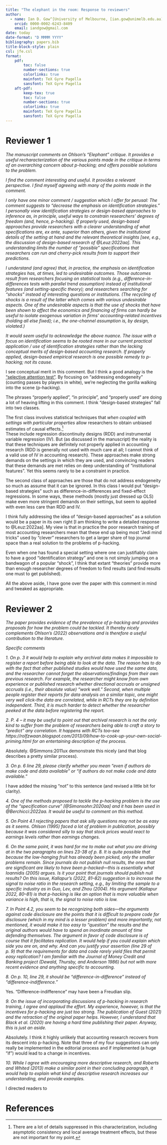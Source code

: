 ```yaml
---
title: "The elephant in the room: Response to reviewers"
author: 
  - name: Ian D. Gow^[University of Melbourne, [ian.gow@unimelb.edu.au](mailto:ian.gow@unimelb.edu.au)]
    orcid: 0000-0002-6243-8409
    email: iandgow@gmail.com
date: today
date-format: "D MMMM YYYY"
bibliography: papers.bib
title-block-style: plain
csl: jfe.csl
format: 
    pdf:
        toc: false
        number-sections: true
        colorlinks: true
        mainfont: TeX Gyre Pagella
        sansfont: TeX Gyre Pagella
    aft-pdf:
        keep-tex: true
        toc: false
        number-sections: true
        colorlinks: true
        mainfont: TeX Gyre Pagella
        sansfont: TeX Gyre Pagella
---
```


# Reviewer 1

*The manuscript comments on Ohlson's "Elephant" critique.  It provides a useful recharacterization of the various points made in the critique in terms of an overarching concern about p-hacking; and offers possible solutions to the problem.*

*I find the comment interesting and useful. It provides a relevant perspective. I find myself agreeing with many of the points made in the comment.*

*I only have one minor comment / suggestion which I offer for perusal: The comment suggests to "decrease the emphasis on identification strategies." I personally view identification strategies or design-based approaches to inference as, in principle, useful ways to constrain researchers' degrees of freedom (and, hence, p-hacking). If properly used, design-based approaches provide researchers with a clearer understanding of what specifications are, ex ante, superior than others, given the institutional details of the setting at hand and the relevant theoretical insights [see, e.g., the discussion of design-based research of @Leuz:2022aa]. This understanding limits the number of "possible" specifications that researchers can run and cherry-pick results from to support their predictions.*

*I understand (and agree) that, in practice, the emphasis on identification strategies has, at times, led to undesirable outcomes. Those outcomes result from researchers focusing on statistical tools (e.g., difference-in-differences tests with parallel trend assumption) instead of institutional features (and setting-specific theory); and researchers searching for "shocks" instead of interesting questions or institutions. (The recycling of shocks is a result of the latter which comes with various undesirable aspects. One of the undesirable aspects is that the use of shocks that have been shown to affect the economics and financing of firms can hardly be useful to isolate exogenous variation in firms' accounting-related incentives (holding all else fixed); i.e., the one-channel assumption is, by design, violated.)*

*It would seem useful to acknowledge the above nuance. The issue with a focus on identification seems to be rooted more in our current practical application / use of identification strategies rather than the lacking conceptual merits of design-based accounting research.  If properly applied, design-based empirical research is one possible remedy to p-hacking; not its cause.*

I see conceptual merit in this comment.
But I think a good analogy is the ["selective attention test"](https://www.youtube.com/watch?v=vJG698U2Mvo).
By focusing on "addressing endogeneity" (counting passes by players in white), we're neglecting the gorilla walking into the scene (p-hacking).

The phrases "properly applied", "in principle", and "properly used" are doing a lot of heaving lifting in this comment.
I think "design-based strategies" fall into two classes.

The first class involves statistical techniques that *when coupled with settings with particular properties* allow researchers to obtain unbiased estimates of causal effects.^[There are a lot of details suppressed in this characterization, including asymptotic consistency and local average treatment effects, but these are not important for my point.]  
These include regression discontinuity designs (RDD) and instrumental variable regression (IV).
But (as discussed in the manuscript) the reality is that these techniques are definitely not properly applied in accounting research (RDD is generally not used with much care at all; I cannot think of a valid use of IV in accounting research).
These approaches make strong demands on the settings in which they are used, and convincing readers that these demands are met relies on deep understanding of "institutional features".
Yet this seems rarely to be a constraint in practice.

The second class of approaches are those that do not address endogeneity so much as assume that it can be ignored.
In this class I would put "design-based strategies" such as difference-in-differences and fixed-effect regressions.
In some ways, these methods (mostly just dressed up OLS) make even more stringent demands on their settings, but seem to applied with even less care than RDD and IV.

I think fully addressing the idea of "design-based approaches" as a solution would be a paper in its own right [I am thinking to write a detailed response to @Leuz:2022aa].
My view is that in practice the poor research training of most accounting researchers mean that these end up being most "Jedi mind tricks" used by "clever" researchers to get a larger share of top journal space than a real solution to the problems of p-hacking.

Even when one has found a special setting where one can justifiably claim to have a good "identification strategy" and one is not simply jumping on a bandwagon of a popular "shock", I think that extant "theories" provide more than enough researcher degrees of freedom to find results (and find results one must to get published).

All the above aside, I have gone over the paper with this comment in mind and tweaked as appropriate.

# Reviewer 2


*The paper provides evidence of the prevalence of p-hacking and provides proposals for how the problem could be tackled. It thereby nicely complements Ohlson's (2022) observations and is therefore a useful contribution to the literature.*

*Specific comments*

*1. On p. 3 it would help to explain why archival data makes it impossible to register a report before being able to look at the data. The reason has to do with the fact that other published studies would have used the same data, and the researcher cannot forget the observations/findings from their own previous research. For example, the researcher might know from own experience or published research whether directional accruals or unsigned accruals (i.e., their absolute value) “work well.” Second, when multiple people register their reports for data analysis on a similar topic, one might very well click-the data are correlated, while in RCTs they are by definition independent. Third, it is much harder to detect whether the researcher peeked at the data before registering the report.*

*2. P. 4 – it may be useful to point out that archival research is not the only kind to suffer from the problem of researchers being able to craft a story to “predict” any correlation. It happens with RCTs too--see https://rolfzwaan.blogspot.com/2013/09/how-to-cook-up-your-own-social-priming.html for an entertaining description of the process.*

Absolutely.
@Simmons:2011ux demonstrate this nicely (and that blog describes a pretty similar process).

*3. On p. 6 line 29, please clarify whether you mean "even if authors do make code and data available" or "if authors do not make code and data available."*

I have added the missing "not" to this sentence (and revised a little bit for clarity).

*4. One of the methods proposed to tackle the p-hacking problem is the use of the "specification curve" [@Simonsohn:2020aa] and it has been used in @Berchicci:2022aa. It would be useful to comment on this method.*



*5. On Point 4.1 rejecting papers that ask silly questions may not be as easy as it seems. Ohlson (1995) faced a lot of problem in publication, possibly because it was considered silly to say that stock prices would react to earnings levels rather than earnings changes.*

*6. On the same point, it was hard for me to make out what you are driving at in the two paragraphs on lines 23-38 of p. 8. It is quite possible that because the low-hanging fruit has already been picked, only the smaller problems remain. Since journals do not publish null results, the ones that are significant are likely to have been p-hacked—this is essentially what Ioannidis (2005) argues. Is it your point that journals should publish null results? On this issue, Kallapur’s (2022, 81–82) suggestion is to increase the signal to noise ratio in the research setting, e.g., by limiting the sample to a specific industry as in Guo, Lev, and Zhou (2004). His argument (Kallapur 2022, 80–81) is that p-hacking is like an option that is more valuable when variance is high, that is, the signal to noise ratio is low.*

*7. In Point 4.2, you seem to be recognizing both sides—the arguments against code disclosure are the points that it is difficult to prepare code for disclosure (which in my mind is a lesser problem) and more importantly, not mentioned, it would make it too easy to "question" the results and the original authors would have to spend an inordinate amount of time defending themselves. The argument in favor of code disclosure is of course that it facilitates replication. It would help if you could explain which side you are on, and why. And can you justify your assertion (line 29 of p. 9) that the requirements for data and code rarely yield files that permit easy replication? I am familiar with the Journal of Money Credit and Banking project (Dewald, Thursby, and Anderson 1986) but not with more recent evidence and anything specific to accounting.*

*8. On p. 10, line 29, it should be "difference-in-difference" instead of "difference-indifference."*

Yes. "Difference-indifference" may have been a Freudian slip.

*9. On the issue of incorporating discussions of p-hacking in research training, I agree and applaud the effort. My experience, however, is that the incentives for p-hacking are just too strong. The publication of Guest (2021) and the retraction of the original paper helps. However, I understand that Black et al. (2020) are having a hard time publishing their paper. Anyway, this is just an aside.*

Absolutely.
I think it highly unlikely that accounting research recovers from its descent into p-hacking.
Note that three of my four suggestions can only really be implemented in the editorial process and if implemented (a huge "if") would lead to a change in incentives.

*10. While I agree with encouraging more descriptive research, and Roberts and Whited (2013) make a similar point in their concluding paragraph, it would help to explain what kind of descriptive research increases our understanding, and provide examples.*

I directed readers to 

# References {-}
